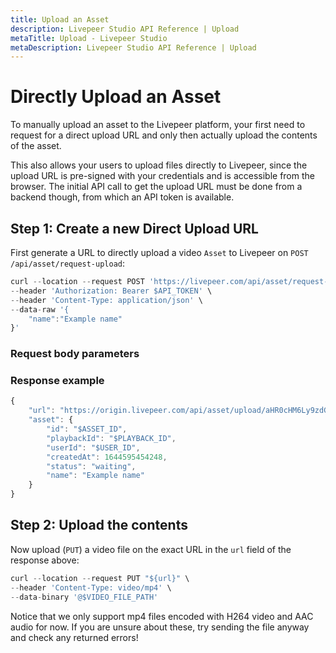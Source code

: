 ```yaml
---
title: Upload an Asset
description: Livepeer Studio API Reference | Upload
metaTitle: Upload - Livepeer Studio
metaDescription: Livepeer Studio API Reference | Upload
---
```


# Directly Upload an Asset

To manually upload an asset to the Livepeer platform, your first need to request
for a direct upload URL and only then actually upload the contents of the asset.

This also allows your users to upload files directly to Livepeer, since the
upload URL is pre-signed with your credentials and is accessible from the
browser. The initial API call to get the upload URL must be done from a backend
though, from which an API token is available.

## Step 1: Create a new Direct Upload URL

First generate a URL to directly upload a video `Asset` to Livepeer on
`POST /api/asset/request-upload`:

```jsx
curl --location --request POST 'https://livepeer.com/api/asset/request-upload' \
--header 'Authorization: Bearer $API_TOKEN' \
--header 'Content-Type: application/json' \
--data-raw '{
    "name":"Example name"
}'
```

### Request body parameters

<!--
<Table
  data={[
    {
      parameter: <code>name</code>,
      type: <code>string</code>,
      description:
        "The name of the `Asset` containing a custom human-readable description or title.",
    },
  ]}
/> -->

### Response example

```jsx
{
    "url": "https://origin.livepeer.com/api/asset/upload/aHR0cHM6Ly9zdG9yYWdlLmdvb2dsZWFwaXMuY29tL2xwLW55Yy12b2QtbW9uc3Rlci9kaXJlY3RVcGxvYWQvNjI3OHQyZWlrY2JqZXUxNC9zb3VyY2U%2F...",
    "asset": {
        "id": "$ASSET_ID",
        "playbackId": "$PLAYBACK_ID",
        "userId": "$USER_ID",
        "createdAt": 1644595454248,
        "status": "waiting",
        "name": "Example name"
    }
}
```

## Step 2: Upload the contents

Now upload (`PUT`) a video file on the exact URL in the `url` field of the
response above:

```jsx
curl --location --request PUT "${url}" \
--header 'Content-Type: video/mp4' \
--data-binary '@$VIDEO_FILE_PATH'
```

Notice that we only support mp4 files encoded with H264 video and AAC audio for
now. If you are unsure about these, try sending the file anyway and check any
returned errors!
